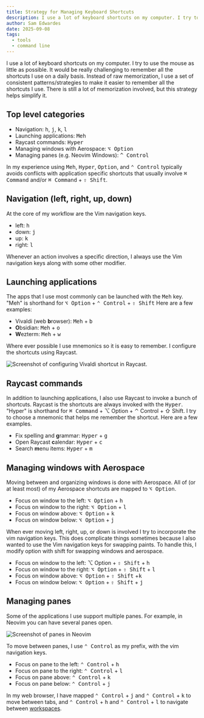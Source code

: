 ```yaml
---
title: Strategy for Managing Keyboard Shortcuts
description: I use a lot of keyboard shortcuts on my computer. I try to use the mouse as little as possible. It would be really challenging to remember all the shortcuts I use on a daily basis. Instead of raw memorization, I use a set of consistent patterns/strategies to make it easier to remember all the shortcuts I use. There is still a lot of memorization involved, but this strategy helps simplify it.
author: Sam Edwardes
date: 2025-09-08
tags:
  - tools
  - command line
---
```


I use a lot of keyboard shortcuts on my computer. I try to use the mouse as little as possible. It would be really challenging to remember all the shortcuts I use on a daily basis. Instead of raw memorization, I use a set of consistent patterns/strategies to make it easier to remember all the shortcuts I use. There is still a lot of memorization involved, but this strategy helps simplify it.

## Top level categories

- Navigation: <kbd>h</kbd>, <kbd>j</kbd>, <kbd>k</kbd>, <kbd>l</kbd>
- Launching applications: <kbd>Meh</kbd>
- Raycast commands: <kbd>Hyper</kbd>
- Managing windows with Aerospace: <kbd>⌥ Option</kbd>
- Managing panes (e.g. Neovim Windows): <kbd>^ Control</kbd>

In my experience using <kbd>Meh</kbd>, <kbd>Hyper</kbd>, <kbd>Option</kbd>, and <kbd>⌃ Control</kbd> typically avoids conflicts with application specific shortcuts that usually involve <kbd>⌘ Command</kbd> and/or <kbd>⌘ Command</kbd> + <kbd>⇧ Shift</kbd>.

## Navigation (left, right, up, down)

At the core of my workflow are the Vim navigation keys.

- left: <kbd>h</kbd>
- down: <kbd>j</kbd>
- up: <kbd>k</kbd>
- right: <kbd>l</kbd>

Whenever an action involves a specific direction, I always use the Vim navigation keys along with some other modifier.

## Launching applications

The apps that I use most commonly can be launched with the <kbd>Meh</kbd> key. "Meh" is shorthand for <kbd>⌥ Option</kbd> + <kbd>⌃ Control</kbd> + <kbd>⇧ Shift</kbd> Here are a few examples:

- Vivaldi (web **b**rowser): <kbd>Meh</kbd> + <kbd>b</kbd>
- **O**bsidian: <kbd>Meh</kbd> + <kbd>o</kbd>
- **W**ezterm: <kbd>Meh</kbd> + <kbd>w</kbd>

Where ever possible I use mnemonics so it is easy to remember. I configure the shortcuts using Raycast.

![Screenshot of configuring Vivaldi shortcut in Raycast.](imgs/vivaldi-in-raycast.png)

## Raycast commands

In addition to launching applications, I also use Raycast to invoke a bunch of shortcuts. Raycast is the shortcuts are always invoked with the <kbd>Hyper</kbd>. "Hyper" is shorthand for <kbd>⌘ Command</kbd> + ⌥ Option + ⌃ Control + ⇧ Shift. I try to choose a mnemonic that helps me remember the shortcut. Here are a few examples.

- Fix spelling and **g**rammar: <kbd>Hyper</kbd> + <kbd>g</kbd>
- Open Raycast **c**alendar: <kbd>Hyper</kbd> + <kbd>c</kbd>
- Search **m**enu items: <kbd>Hyper</kbd> + <kbd>m</kbd>

## Managing windows with Aerospace

Moving between and organizing windows is done with Aerospace. All of (or at least most) of my Aerospace shortcuts are mapped to <kbd>⌥ Option</kbd>.

- Focus on window to the left: <kbd>⌥ Option</kbd> + <kbd>h</kbd>
- Focus on window to the right: <kbd>⌥ Option</kbd> + <kbd>l</kbd>
- Focus on window above: <kbd>⌥ Option</kbd> + <kbd>k</kbd>
- Focus on window below: <kbd>⌥ Option</kbd> + <kbd>j</kbd>

When ever moving left, right, up, or down is involved I try to incorporate the vim navigation keys. This does complicate things sometimes because I also wanted to use the Vim navigation keys for swapping paints. To handle this, I modify option with shift for swapping windows and aerospace.

- Focus on window to the left: ⌥ Option + <kbd>⇧ Shift</kbd> + <kbd>h</kbd>
- Focus on window to the right: <kbd>⌥ Option</kbd> + <kbd>⇧ Shift</kbd> + <kbd>l</kbd>
- Focus on window above: <kbd>⌥ Option</kbd> + <kbd>⇧ Shift</kbd> +<kbd>k</kbd>
- Focus on window below: <kbd>⌥ Option</kbd> + <kbd>⇧ Shift</kbd> + <kbd>j</kbd>

## Managing panes

Some of the applications I use support multiple panes. For example, in Neovim you can have several panes open.

![Screenshot of panes in Neovim](imgs/panes-in-vim.png)

To move between panes, I use <kbd>⌃ Control</kbd> as my prefix, with the vim navigation keys.

- Focus on pane to the left: <kbd>⌃ Control</kbd> + <kbd>h</kbd>
- Focus on pane to the right: <kbd>⌃ Control</kbd> + <kbd>l</kbd>
- Focus on pane above: <kbd>⌃ Control</kbd> + <kbd>k</kbd>
- Focus on pane below: <kbd>⌃ Control</kbd> + <kbd>j</kbd>

In my web browser, I have mapped <kbd>⌃ Control</kbd> + <kbd>j</kbd> and <kbd>⌃ Control</kbd> + <kbd>k</kbd> to move between tabs, and <kbd>⌃ Control</kbd> + <kbd>h</kbd> and <kbd>⌃ Control</kbd> + <kbd>l</kbd> to navigate between [workspaces](https://vivaldi.com/features/workspaces/).

